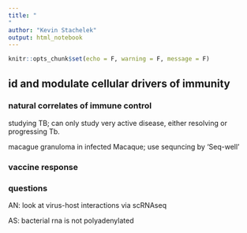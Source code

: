 ```yaml
---
title: "
"
author: "Kevin Stachelek"
output: html_notebook
---
```


```r
knitr::opts_chunk$set(echo = F, warning = F, message = F)
```

## id and modulate cellular drivers of immunity

### natural correlates of immune control

studying TB; can only study very active disease, either resolving or progressing Tb. 

macague granuloma in infected Macaque; use sequncing by 'Seq-well' 

### vaccine response

### questions

AN: look at virus-host interactions via scRNAseq

AS: bacterial rna is not polyadenylated